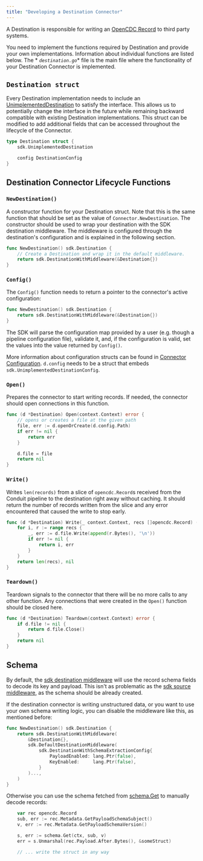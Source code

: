 ```yaml
---
title: "Developing a Destination Connector"
---
```


A Destination is responsible for writing
an [OpenCDC Record](https://pkg.go.dev/github.com/conduitio/conduit-commons/opencdc#Record)
to third party systems.

You need to implement the functions required by Destination and provide your own
implementations. Information about individual functions are listed below. The *
*`destination.go`** file is the main file where the functionality of your
Destination Connector is implemented.

## `Destination struct`

Every Destination implementation needs to include
an [UnimplementedDestination](https://pkg.go.dev/github.com/conduitio/conduit-connector-sdk#UnimplementedDestination)
to satisfy the interface. This allows us to potentially change the interface in
the future while remaining backward compatible with existing Destination
implementations. This struct can be modified to add additional fields that can
be accessed throughout the lifecycle of the Connector.

```go
type Destination struct {
    sdk.UnimplementedDestination

    config DestinationConfig
}
```

## Destination Connector Lifecycle Functions

### `NewDestination()`

A constructor function for your Destination struct. Note that this is the same
function that should be set as the value of `Connector.NewDestination`. The
constructor should be used to wrap your destination with the SDK destination
middleware. The middleware is configured through the destination's configuration
and is explained in the following section.

```go
func NewDestination() sdk.Destination {
    // Create a Destination and wrap it in the default middleware. 
    return sdk.DestinationWithMiddleware(&Destination{})
}
```

### `Config()`

The `Config()` function needs to return a pointer to the connector's active
configuration:

```go
func NewDestination() sdk.Destination {
    return sdk.DestinationWithMiddleware(&Destination{})
}
```

The SDK will parse the configuration map provided by a user (e.g. though a
pipeline configuration file), validate it, and, if the configuration is valid,
set the values into the value returned by `Config()`.

More information about configuration structs can be found
in [Connector Configuration](/docs/developing/connectors/connector-configuration).
`d.config` needs to be a struct that embeds `sdk.UnimplementedDestinationConfig`.

### `Open()`

Prepares the connector to start writing records. If needed, the connector should
open connections in this function.

```go
func (d *Destination) Open(context.Context) error {
    // opens or creates a file at the given path
    file, err := d.openOrCreate(d.config.Path)
    if err != nil {
        return err
    }

    d.file = file
    return nil
}
```

### `Write()`

Writes `len(records)` from a slice of `opencdc.Record`s received from the
Conduit pipeline to the destination right away without caching. It should return
the number of records written from the slice and any error encountered that
caused the write to stop early.

```go
func (d *Destination) Write(_ context.Context, recs []opencdc.Record) (int, error) {
    for i, r := range recs {
        _, err := d.file.Write(append(r.Bytes(), '\n'))
        if err != nil {
            return i, err
        }
    }
    return len(recs), nil
}
```

### `Teardown()`

Teardown signals to the connector that there will be no more calls to any other
function. Any connections that were created in the `Open()` function should be
closed here.

```go
func (d *Destination) Teardown(context.Context) error {
    if d.file != nil {
        return d.file.Close()
    }
    return nil
}
```

## Schema

By default, the [sdk destination middleware](https://pkg.go.dev/github.com/conduitio/conduit-connector-sdk#DestinationWithSchemaExtraction) will use the record schema
fields to decode its key and payload. This isn't as problematic as the [sdk source middleware](https://pkg.go.dev/github.com/conduitio/conduit-connector-sdk#SourceWithSchemaExtraction),
as the schema should be already created.

If the destination connector is writing unstructured data, or you want to use your own
schema writing logic, you can disable the middleware like this, as mentioned before:

```go
func NewDestination() sdk.Destination {
    return sdk.DestinationWithMiddleware(
        &Destination{},
        sdk.DefaultDestinationMiddleware(
            sdk.DestinationWithSchemaExtractionConfig{
                PayloadEnabled: lang.Ptr(false),
                KeyEnabled:     lang.Ptr(false),
            }
        )...,
    )
}
```

Otherwise you can use the schema fetched from [schema.Get](https://pkg.go.dev/github.com/conduitio/conduit-connector-sdk@v0.12.0/schema#Get)
to manually decode records:

```go
	var rec opencdc.Record
	sub, err := rec.Metadata.GetPayloadSchemaSubject()
	v, err := rec.Metadata.GetPayloadSchemaVersion()

	s, err := schema.Get(ctx, sub, v)
	err = s.Unmarshal(rec.Payload.After.Bytes(), &someStruct)

	// ... write the struct in any way
```
